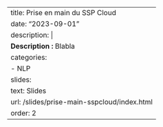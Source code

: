 
---
title: Prise en main du SSP Cloud
date: "2023-09-01"
description: |
  <b>Description :</b> Blabla 
categories:
  - NLP
slides:
  text: Slides
  url: /slides/prise-main-sspcloud/index.html
order: 2
---